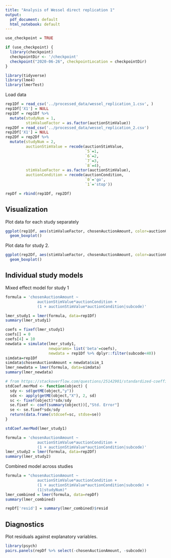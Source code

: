 ```yaml
---
title: "Analysis of Wessel direct replication 1"
output:
  pdf_document: default
  html_notebook: default
---
```


```r

use_checkpoint = TRUE

if (use_checkpoint) {
  library(checkpoint)
  checkpointDir <- '/checkpoint'
  checkpoint("2020-06-26", checkpointLocation = checkpointDir)
}

library(tidyverse)
library(lme4)
library(lmerTest)
```

Load data

```r
rep1Df = read_csv('../processed_data/wessel_replication_1.csv', )
rep1Df['X1'] = NULL
rep1Df = rep1Df %>% 
  mutate(studyNum = 1,
         stimValueFactor = as.factor(auctionStimValue))
rep2Df = read_csv('../processed_data/wessel_replication_2.csv')
rep2Df['X1'] = NULL
rep2Df = rep2Df %>% 
  mutate(studyNum = 2,
         auctionStimValue = recode(auctionStimValue,
                                   `5`=1, 
                                   `6`=2,
                                   `7`=3,
                                   `8`=4),
         stimValueFactor = as.factor(auctionStimValue),
         auctionCondition = recode(auctionCondition,
                                   `0`='go',
                                   `1`='stop'))

repDf = rbind(rep1Df, rep2Df)

```

## Visualization

Plot data for each study separately 

```r
ggplot(rep1Df, aes(stimValueFactor, chosenAuctionAmount, color=auctionCondition)) + 
  geom_boxplot()
```

Plot data for study 2.

```r
ggplot(rep2Df, aes(stimValueFactor, chosenAuctionAmount, color=auctionCondition)) + 
  geom_boxplot()
```

## Individual study models

Mixed effect model for study 1

```r
formula = 'chosenAuctionAmount ~ 
              auctionStimValue*auctionCondition + 
              (1 + auctionStimValue*auctionCondition|subcode)'

lmer_study1 = lmer(formula, data=rep1Df)
summary(lmer_study1)
```

```r
coefs = fixef(lmer_study1)
coefs[] = 0
coefs[4] = 10
newdata = simulate(lmer_study1, 
                   newparams= list('beta'=coefs),
                   newdata = rep1Df %>% dplyr::filter(subcode<40))
simdata=rep1Df
simdata$chosenAuctionAmount = newdata$sim_1
lmer_newdata = lmer(formula, data=simdata)
summary(lmer_newdata)
```


```r
# from https://stackoverflow.com/questions/25142901/standardized-coefficients-for-lmer-model
stdCoef.merMod <- function(object) {
  sdy <- sd(getME(object,"y"))
  sdx <- apply(getME(object,"X"), 2, sd)
  sc <- fixef(object)*sdx/sdy
  se.fixef <- coef(summary(object))[,"Std. Error"]
  se <- se.fixef*sdx/sdy
  return(data.frame(stdcoef=sc, stdse=se))
}

stdCoef.merMod(lmer_study1)

```




```r
formula = 'chosenAuctionAmount ~ 
              auctionStimValue*auctionCondition + 
              (1 + auctionStimValue*auctionCondition|subcode)'
lmer_study2 = lmer(formula, data=rep2Df)
summary(lmer_study2)
```

Combined model across studies

```r
formula = "chosenAuctionAmount ~ 
              auctionStimValue*auctionCondition + 
              (1 + auctionStimValue*auctionCondition|subcode) + 
              (1|studyNum)"
lmer_combined = lmer(formula, data=repDf)
summary(lmer_combined)

repDf['resid'] = summary(lmer_combined)$resid
```

## Diagnostics

Plot residuals against explanatory variables.

```r
library(psych)
pairs.panels(repDf %>% select(-chosenAuctionAmount, -subcode))
```

